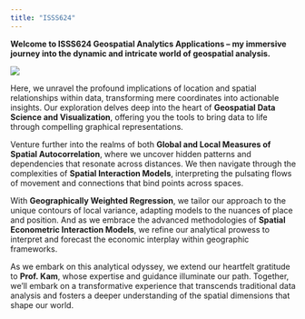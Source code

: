 ```yaml
---
title: "ISSS624"
---
```


**Welcome to ISSS624 Geospatial Analytics Applications -- my immersive journey into the dynamic and intricate world of geospatial analysis.**

![](images/Cover.png){fig-align="center"}

Here, we unravel the profound implications of location and spatial relationships within data, transforming mere coordinates into actionable insights. Our exploration delves deep into the heart of **Geospatial Data Science and Visualization**, offering you the tools to bring data to life through compelling graphical representations.

Venture further into the realms of both **Global and Local Measures of Spatial Autocorrelation**, where we uncover hidden patterns and dependencies that resonate across distances. We then navigate through the complexities of **Spatial Interaction Models**, interpreting the pulsating flows of movement and connections that bind points across spaces.

With **Geographically Weighted Regression**, we tailor our approach to the unique contours of local variance, adapting models to the nuances of place and position. And as we embrace the advanced methodologies of **Spatial Econometric Interaction Models**, we refine our analytical prowess to interpret and forecast the economic interplay within geographic frameworks.

As we embark on this analytical odyssey, we extend our heartfelt gratitude to **Prof. Kam**, whose expertise and guidance illuminate our path. Together, we'll embark on a transformative experience that transcends traditional data analysis and fosters a deeper understanding of the spatial dimensions that shape our world.
